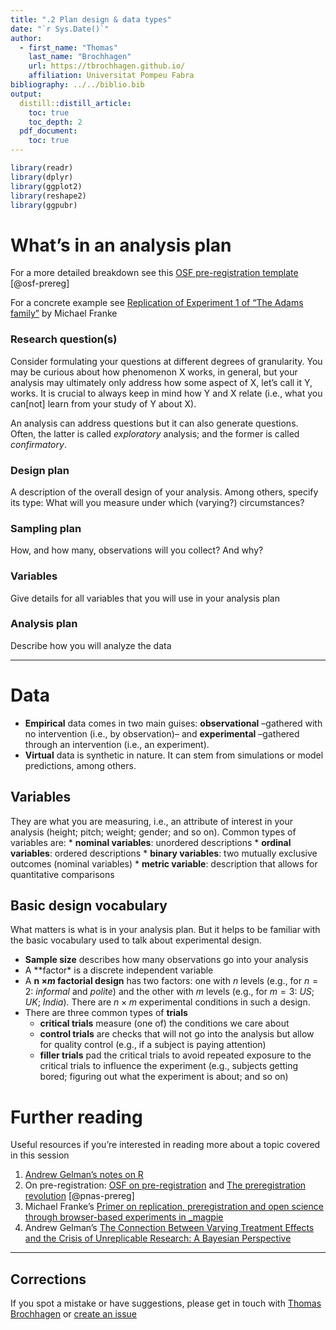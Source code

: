 ```yaml
---
title: ".2 Plan design & data types"
date: "`r Sys.Date()`"
author:
  - first_name: "Thomas"
    last_name: "Brochhagen"
    url: https://tbrochhagen.github.io/
    affiliation: Universitat Pompeu Fabra
bibliography: ../../biblio.bib
output:
  distill::distill_article:
    toc: true
    toc_depth: 2
  pdf_document:
    toc: true
---
```




```r
library(readr)
library(dplyr)
library(ggplot2)
library(reshape2)
library(ggpubr)
```

# What's in an analysis plan
For a more detailed breakdown see this [OSF pre-registration template](https://osf.io/preprints/metaarxiv/epgjd/) [@osf-prereg]

For a concrete example see [Replication of Experiment 1 of “The Adams family”](https://magpie-ea.github.io/magpie-esslli-2019-course-material/site/script/materials/prereg_report_Adams.pdf) by Michael Franke

### Research question(s)
Consider formulating your questions at different degrees of granularity. You may be curious about how phenomenon X works, in general, but your analysis may ultimately only address how some aspect of X, let's call it Y, works. It is crucial to always keep in mind how Y and X relate (i.e., what you can[not] learn from your study of Y about X).

An analysis can address questions but it can also generate questions. Often, the latter is called  *exploratory* analysis; and the former is called *confirmatory*.

### Design plan
A description of the overall design of your analysis. Among others, specify its type: What will you measure under which (varying?) circumstances? 

### Sampling plan
How, and how many, observations will you collect? And why?

### Variables
Give details for all variables that you will use in your analysis plan 

### Analysis plan
Describe how you will analyze the data

***

# Data
  * **Empirical** data comes in two main guises: **observational** --gathered with no intervention (i.e., by observation)-- and **experimental** --gathered through an intervention (i.e., an experiment).
  * **Virtual** data is synthetic in nature. It can stem from simulations or model predictions, among others.

## Variables
They are what you are measuring, i.e., an attribute of interest in your analysis (height; pitch; weight; gender; and so on).  Common types of variables are: 
  * **nominal variables**: unordered descriptions 
  * **ordinal variables**: ordered descriptions
  * **binary variables**: two mutually exclusive outcomes (nominal variables)
  * **metric variable**:  description that allows for quantitative comparisons 

## Basic design vocabulary
What matters is what is in your analysis plan. But it helps to be familiar with the basic vocabulary used to talk about experimental design.

  * **Sample size** describes how many observations go into your analysis
  * A **factor* is a discrete independent variable
  * A **n $\times  m$ factorial design** has two factors: one with $n$ levels (e.g., for $n = 2$: *informal* and *polite*) and the other with $m$ levels (e.g., for $m = 3$: *US*; *UK*; *India*). There are $n \times m$ experimental conditions in such a design.
  * There are three common types of **trials**
    * **critical trials** measure (one of) the conditions we care about
    * **control trials** are checks that will not go into the analysis but allow for quality control (e.g., if a subject is paying attention)
    * **filler trials** pad the critical trials to avoid repeated exposure to the critical trials to influence the experiment (e.g., subjects getting bored; figuring out what the experiment is about; and so on)


# Further reading 
Useful resources if you're interested in reading more about a topic covered in this session

  1. [Andrew Gelman's notes on R](http://www.stat.columbia.edu/~gelman/communication/Rnotes.pdf)
  2. On pre-registration: [OSF on pre-registration](https://www.cos.io/initiatives/prereg) and [The preregistration revolution](https://www.pnas.org/content/115/11/2600) [@pnas-prereg]
  3. Michael Franke's [Primer on replication, preregistration and open science through browser-based experiments in _magpie](https://magpie-ea.github.io/magpie-esslli-2019-course-material/site/script/)
  4. Andrew Gelman's [The Connection Between Varying Treatment
Effects and the Crisis of Unreplicable Research: A
Bayesian Perspective](http://www.stat.columbia.edu/~gelman/research/published/bayes_management.pdf) 


***

## Corrections {.appendix}
If you spot a mistake or have suggestions, please get in touch with [Thomas Brochhagen](https://brochhagen.github.io) or [create an issue](https://github.com/metodesempirics/metodesempirics.github.io/issues/new)
